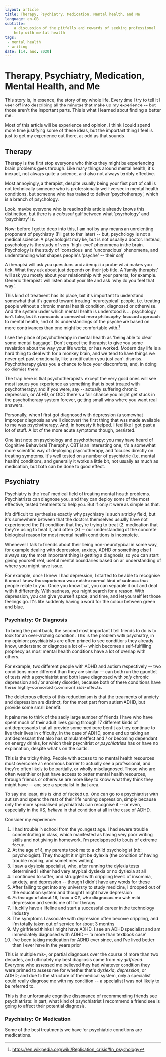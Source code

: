 ---
layout: article
title: Therapy, Psychiatry, Medication, Mental health, and Me
language: en-GB
subtitle:
    a discussion of the pitfalls and rewards of seeking professional
    help with mental health
tags:
 - mental health
 - writing
date: [14, aug, 2020]
---

# Therapy, Psychiatry, Medication, Mental Health, and Me

This story is, in essence, the story of my whole life. Every time I try to tell it I veer off into describing all the minutae that make up my experience -- but those aren't the important parts. This is what I learned about finding a better me.

Most of this article will be experience and opinion. I think I could spend more time justifying some of these ideas, but the important thing I feel is just to get my experience out there, as odd as that sounds.

## Therapy

Therapy is the first stop everyone who thinks they might be experiencing brain problems goes through. Like many things around mental health, it's inexact, not always quite a science, and also not always terribly effective.

Most annoyingly, a therapist, despite usually being your first port of call is not technically someone who is professionally well-versed in mental health conditions, but someone who has trained to deliver 'psychotherapy', which is a branch of psychology.

Look, maybe everyone who is reading this article already knows this distinction, but there is a *colossal* gulf between what 'psychology' and 'psychiatry' is.

Now: before I get to deep into this, I am not by any means an unrelenting proponent of psychiatry (I'll get to that later) -- but, psychology is not a medical science. A psychologist may be, but is not usually a doctor. Instead, psychology is the study of very 'high-level' phenomena in the brain. Psychology is the study of 'conscious' and 'unconscious' phenomena, and understanding what shapes people's 'psyche' -- their *self*.

A therapist will ask you questions and attempt to probe what makes you tick. What they ask about just depends on their job title. A 'family therapist' will ask you mostly about your relationship with your parents, for example. Generic therapists will listen about your life and ask 'why do you feel that way'.

This kind of treatment has its place, but it's important to understand somewhat that it's geared toward treating 'neurotypical' people, i.e. treating people without a chronic mental health condition, diagnosed or otherwise. And the system under which mental health is understood is ... psychology isn't fake, but it represents a somewhat more philosophy-focused approach to mental health, and of its understandings of the psyche are based on more contrivances than one might be comfortable with.[^1]

[^1]: https://en.wikipedia.org/wiki/Replication_crisis#In_psychology

I see the place of psychotherapy in mental health as 'being able to clear some mental baggage'. Don't expect the therapist to give you some revalation about the way your life works, or has worked. Modern day life is a hard thing to deal with for a monkey brain, and we tend to have things we never get past emotionally, like a notification you just can't dismiss. Psychotherapy gives you a chance to face your discomforts, and, in doing so dismiss them.

The trap here is that psychotherapists, except the very good ones will see most issues you experience as something that is best treated with psychotherapy; and if you were, say -- actually suffering chronic depression, or ADHD, or OCD there's a fair chance you might get stuck in the psychotherapy system forever, getting small wins where you want real answers.

Personally, when I first got diagnosed with depression (a somewhat improper diagnosis as we'll discover) the first thing that was made available to me was psychotherapy. And, in honesty it helped. I feel like I got past a lot of stuff. A lot of the more acute symptoms though, persisted.

One last note on psychology and psychotherapy: you may have heard of Cognitive Behavioral Theraphy. CBT is an interesting one, it's a somewhat more scientific way of deploying psychotherapy, and focuses directly on treating symptoms. It's well tested on a number of psychiatric (i.e. mental health) conditions, and generally it works a little bit, not usually as much as medication, but both can be done to good effect.

## Psychiatry

Psychiatry is the 'real' medical field of treating mental health problems. Psychiatrists can diagnose you, and they can deploy some of the most effective, tested treatments to help you. But if only it were as simple as that.

It's difficult to synthesise exactly why psychiatry is such a tricky field, but it's somewhere between that the doctors themselves usually have not experienced the (1) condition that they're trying to treat (2) medication that they're using to treat it, and often (3) -- our understanding of the concrete biological reason for most mental health conditions is incomplete.

Whenever I talk to friends about their being non-neurotypical in some way, for example dealing with depression, anxiety, ADHD or something else I always say the most important thing is getting a diagnosis, so you can start giving yourself real, useful mental boundaries based on an understanding of where you might have issue.

For example, once I knew I had depression, I started to be able to recognise it once I knew the experience was not the normal kind of sadness that people relate to you. Once you know that, you can separate it out and deal with it differently. With sadness, you might search for a reason. With depression, you can give yourself space, and time, and let yourself let those feelings go. It's like suddenly having a word for the colour between green and blue.

### Psychiatry: On Diagnosis

To bring the point back, the second most important I tell friends to do is to look for an over-arching condition. This is the problem with psychiatry, in my opinion: psychiatrists are often primed to see conditions they already know, understand or diagnose a lot of -- which becomes a self-fulfilling prophecy as most mental health conditions have a lot of overlap with others.

For example, two different people with ADHD and autism respectively -- two conditions more different than they are similar -- can both run the gauntlet of tests with a psychiatrist and both leave diagnosed with *only* chronic depression and / or anxiety disorder, because both of these conditions have these highly-cormorbid (common) side-effects.

The deleterous effects of this reductionism is that the treatments of anxiety and depression are distinct, for the most part from autism ADHD, but provide some small benefit.

It pains me to think of the sadly large number of friends I have who have spent much of their adult lives going through 17 different kinds of antidepressants that all provide some mediocre benfit as they continue to live their lives in difficulty. In the case of ADHD, some end up taking an antidepressant that also has stimulant effect and / or becoming dependant on energy drinks, for which their psychitrist *or psychiatrists* has or have no explanation, despite what's on the cards.

This is the tricky thing. People with access to no mental health resources must overcome an enormous barrier to actually see a professional, and they're often likely to be partially, or wholly misdiagnosed. Those who are often wealthier or just have access to better mental health resources, through friends or otherwise are more likey to know what they think they might have -- and see a specialist in that area.

To say the least, this is kind of fucked up. One can go to a psychiatrist with autism and spend the rest of their life nursing depression, simply because only the more specialised psychiatrists can recognise it -- or even, especially in the US, *believe* in that condition at all in the case of ADHD.

Consider my experience:

1. I had trouble in school from the youngest age. I had severe trouble concentrating in class, which manifested as having very poor writing skills and not giving in homework. I'm predisposed to bouts of extreme focus.
2. At the age of 8, my parents took me to a child psychologist (nb: psychologist). They thought it might be dylexia (the condition of having trouble reading, and sometimes writing)
3. I saw a dyslexia specialist, who, after running the dylexia tests determined I either had very atypical dyslexia or no dyslexia at all
4. I continued to suffer, and struggled with crippling levels of insomnia, anxiety, and depression -- though I didn't have any words for these
5. After failing to get into any university to study medicine, I dropped out of the education system and thought I might have depression
6. At the age of about 18, I see a GP, who diagnoses me with mild depression and sends me off for therapy
7. I luckily have a lifeline and start a successful career in the technology industry
8. The symptoms I associate with depression often become crippling, and I'm totally taken out of service for about 3 months
9. My girlfriend thinks I might have ADHD. I see an ADHD specialist and am immediately diagnosed with ADHD -- 'a more than textbook case'
10. I've been taking medication for ADHD ever since, and I've lived better than I ever have in the years prior

This is multiple mis-, or partial diagnoses over the course of more than two decades, and ultimately my best diagnosis came from *my girlfriend*. Everyone who assessed me believed they had whatever condition they were primed to assess me for whether that's *dyslexia*, *depression*, or ADHD; and due to the structure of the medical system, only a specialist could really diagnose me with my condition -- a specialist I was not likely to be referred to.

This is the unfortunate cognitive dissonance of recommending friends see psychiatrists: in part, what kind of psyhchiatrist I recommend a friend see is going to affect their potential diagnosis.

### Psychiatry: On Medication

Some of the best treatments we have for psychiatric conditions are medications. 

